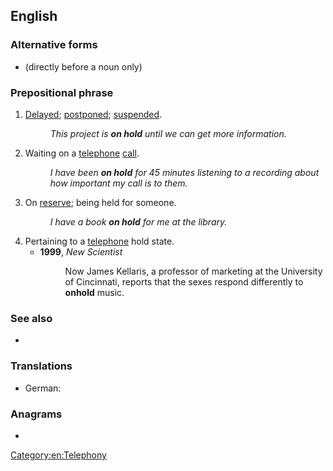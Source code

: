{{also|onhold}}
==English==

===Alternative forms===
* {{l|en|on-hold}} (directly before a noun only)

===Prepositional phrase===
{{en-PP}}

# {{lb|en|idiomatic}} [[delayed|Delayed]]; [[postponed]]; [[suspended]].
#: ''This project is '''on hold''' until we can get more information.''
# Waiting on a [[telephone]] [[call]].
#: ''I have been '''on hold''' for 45 minutes listening to a recording about how important my call is to them.''
# On [[reserve]]; being held for someone.
#: ''I have a book '''on hold''' for me at the library.''
# Pertaining to a [[telephone]] hold state.
#* '''1999''', ''New Scientist''
#*: Now James Kellaris, a professor of marketing at the University of Cincinnati, reports that the sexes respond differently to '''onhold'''{{sic}} music.

===See also===
* {{l|en|hold on}}


===Translations===
{{trans-top|on reserve}}
* German: {{t+|de|reserviert}}
{{trans-bottom}}

===Anagrams===
* {{anagrams|en|hold on}}

[[Category:en:Telephony]]